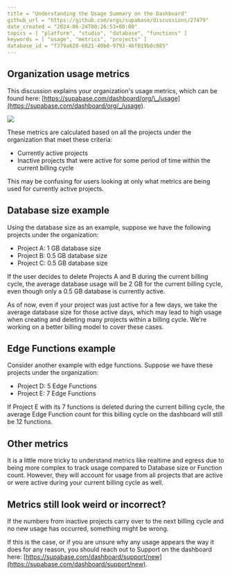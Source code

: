 ```yaml
---
title = "Understanding the Usage Summary on the Dashboard"
github_url = "https://github.com/orgs/supabase/discussions/27479"
date_created = "2024-06-24T00:26:53+00:00"
topics = [ "platform", "studio", "database", "functions" ]
keywords = [ "usage", "metrics", "projects" ]
database_id = "f379a628-6821-40b0-9793-4bf819b8c085"
---
```


## Organization usage metrics

This discussion explains your organization's usage metrics, which can be found here: [https://supabase.com/dashboard/org/\_/usage](https://supabase.com/dashboard/org/_/usage).

![](/docs/img/troubleshooting/46f59019-6ff1-4bfb-9acd-d5b7bd282f89.png)

These metrics are calculated based on all the projects under the organization that meet these criteria:

- Currently active projects
- Inactive projects that were active for some period of time within the current billing cycle

This may be confusing for users looking at only what metrics are being used for currently active projects.

## Database size example

Using the database size as an example, suppose we have the following projects under the organization:

- Project A: 1 GB database size
- Project B: 0.5 GB database size
- Project C: 0.5 GB database size

If the user decides to delete Projects A and B during the current billing cycle, the average database usage will be 2 GB for the current billing cycle, even though only a 0.5 GB database is currently active.

As of now, even if your project was just active for a few days, we take the average database size for those active days, which may lead to high usage when creating and deleting many projects within a billing cycle. We're working on a better billing model to cover these cases.

## Edge Functions example

Consider another example with edge functions. Suppose we have these projects under the organization:

- Project D: 5 Edge Functions
- Project E: 7 Edge Functions

If Project E with its 7 functions is deleted during the current billing cycle, the average Edge Function count for this billing cycle on the dashboard will still be 12 functions.

## Other metrics

It is a little more tricky to understand metrics like realtime and egress due to being more complex to track usage compared to Database size or Function count. However, they will account for usage from all projects that are active or were active during your current billing cycle as well.

## Metrics still look weird or incorrect?

If the numbers from inactive projects carry over to the next billing cycle and no new usage has occurred, something might be wrong.

If this is the case, or if you are unsure why any usage appears the way it does for any reason, you should reach out to Support on the dashboard here: [https://supabase.com/dashboard/support/new](https://supabase.com/dashboard/support/new).
